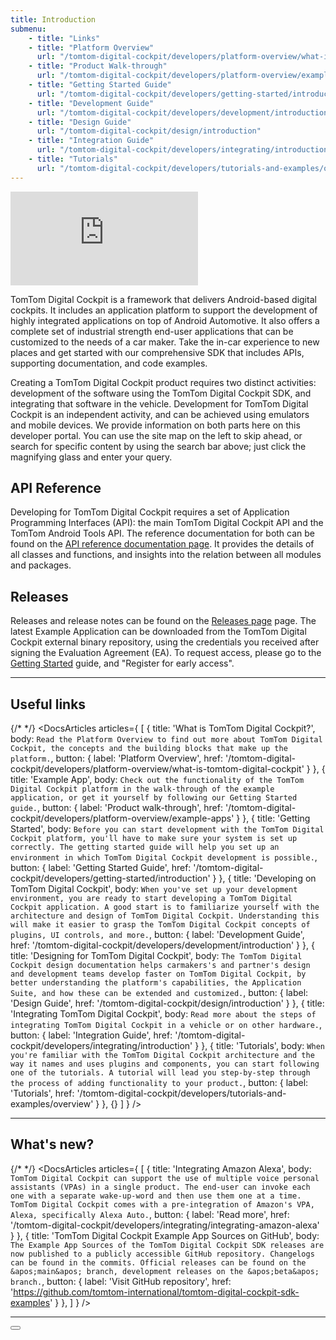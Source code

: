 ```yaml
---
title: Introduction
submenu:
    - title: "Links"
    - title: "Platform Overview"
      url: "/tomtom-digital-cockpit/developers/platform-overview/what-is-tomtom-digital-cockpit"
    - title: "Product Walk-through"
      url: "/tomtom-digital-cockpit/developers/platform-overview/example-apps"
    - title: "Getting Started Guide"
      url: "/tomtom-digital-cockpit/developers/getting-started/introduction"
    - title: "Development Guide"
      url: "/tomtom-digital-cockpit/developers/development/introduction"
    - title: "Design Guide"
      url: "/tomtom-digital-cockpit/design/introduction"
    - title: "Integration Guide"
      url: "/tomtom-digital-cockpit/developers/integrating/introduction"
    - title: "Tutorials"
      url: "/tomtom-digital-cockpit/developers/tutorials-and-examples/overview"
---
```


<iframe
    src="https://player.vimeo.com/video/772456182?h=e9a69f9768&title=0&portrait=0&color=44ABE0"
    style={{aspectRatio: '16 / 9', width: '100%', marginBottom: '3rem'}}
    frameborder="0"
    allow="autoplay; fullscreen; picture-in-picture;"
    allowfullscreen>
</iframe>

TomTom Digital Cockpit is a framework that delivers Android-based digital cockpits. It includes an
application platform to support the development of highly integrated applications on top of Android
Automotive. It also offers a complete set of industrial strength end-user applications that can be
customized to the needs of a car maker. Take the in-car experience to new places and get started
with our comprehensive SDK that includes APIs, supporting documentation, and code examples.

Creating a TomTom Digital Cockpit product requires two distinct activities: development of the
software using the TomTom Digital Cockpit SDK, and integrating that software in the vehicle.
Development for TomTom Digital Cockpit is an independent activity, and can be achieved using
emulators and mobile devices. We provide information on both parts here on this developer portal.
You can use the site map on the left to skip ahead, or search for specific content by using the
search bar above; just click the magnifying glass and enter your query.

## API Reference

Developing for TomTom Digital Cockpit requires a set of Application Programming Interfaces (API):
the main TomTom Digital Cockpit API and the TomTom Android Tools API. The reference documentation
for both can be found on the
[API reference documentation page](/tomtom-digital-cockpit/api-reference/api-reference).
It provides the details of all classes and functions, and insights into the relation between all
modules and packages.

## Releases

Releases and release notes can be found on the
[Releases page](/tomtom-digital-cockpit/releases/releases) page.  The latest Example Application can
be downloaded from the TomTom Digital Cockpit external binary repository, using the credentials you
received after signing the Evaluation Agreement (EA). To request access, please go to the
[Getting Started](/tomtom-digital-cockpit/developers/getting-started/introduction)
guide, and "Register for early access".

---

## Useful links

{/* <!-- prettier-ignore --> */}
<DocsArticles
  articles={
    [
      {
        title: 'What is TomTom Digital Cockpit?',
        body: `Read the Platform Overview to find out more about TomTom Digital Cockpit, the concepts and
         the building blocks that make up the platform.`,
        button: {
          label: 'Platform Overview',
          href: '/tomtom-digital-cockpit/developers/platform-overview/what-is-tomtom-digital-cockpit'
        }
      },
      {
        title: 'Example App',
        body: `Check out the functionality of the TomTom Digital Cockpit platform in the walk-through of
        the example application, or get it yourself by following our Getting Started guide.`,
        button: {
          label: 'Product walk-through',
          href: '/tomtom-digital-cockpit/developers/platform-overview/example-apps'
        }
      },
      {
        title: 'Getting Started',
        body: `Before you can start development with the TomTom Digital Cockpit platform, you'll have to
        make sure your system is set up correctly. The getting started guide will help you set up
        an environment in which TomTom Digital Cockpit development is possible.`,
        button: {
          label: 'Getting Started Guide',
          href: '/tomtom-digital-cockpit/developers/getting-started/introduction'
        }
      },
      {
        title: 'Developing on TomTom Digital Cockpit',
        body: `When you've set up your development environment, you are ready to start developing
        a TomTom Digital Cockpit application. A good start is to familiarize yourself with the architecture
        and design of TomTom Digital Cockpit. Understanding this will make it easier to grasp the TomTom
        Digital Cockpit concepts of plugins, UI controls, and more.`,
        button: {
          label: 'Development Guide',
          href: '/tomtom-digital-cockpit/developers/development/introduction'
        }
      },
      {
        title: 'Designing for TomTom Digital Cockpit',
        body: `The TomTom Digital Cockpit design documentation helps carmakers's and partner's
        design and development teams develop faster on TomTom Digital Cockpit, by
        better understanding the platform's capabilities, the Application Suite, and how these can be
        extended and customized.`,
        button: {
          label: 'Design Guide',
          href: '/tomtom-digital-cockpit/design/introduction'
        }
      },
      {
        title: 'Integrating TomTom Digital Cockpit',
        body: `Read more about the steps of integrating TomTom Digital Cockpit in a vehicle or on other
        hardware.`,
        button: {
          label: 'Integration Guide',
          href: '/tomtom-digital-cockpit/developers/integrating/introduction'
        }
      },
      {
        title: 'Tutorials',
        body: `When you're familiar with the TomTom Digital Cockpit architecture and the way it names and
        uses plugins and components, you can start following one of the tutorials. A tutorial will
        lead you step-by-step through the process of adding functionality to your product.`,
        button: {
          label: 'Tutorials',
          href: '/tomtom-digital-cockpit/developers/tutorials-and-examples/overview'
        }
      },
      {}
    ]
  }
/>

---

## What's new?

{/* <!-- prettier-ignore --> */}
<DocsArticles
  articles={
    [
      {
        title: 'Integrating Amazon Alexa',
        body: `TomTom Digital Cockpit can support the use of multiple voice personal assistants
        (VPAs) in a single product. The end-user can invoke each one with a separate wake-up-word
        and then use them one at a time. TomTom Digital Cockpit comes with a pre-integration of
        Amazon's VPA, Alexa, specifically Alexa Auto.`,
        button: {
          label: 'Read more',
          href: '/tomtom-digital-cockpit/developers/integrating/integrating-amazon-alexa'
        }
      },
      {
        title: 'TomTom Digital Cockpit Example App Sources on GitHub',
        body: `The Example App Sources of the TomTom Digital Cockpit SDK releases are now published
        to a publicly accessible GitHub repository. Changelogs can be found in the commits.
        Official releases can be found on the &apos;main&apos; branch, development releases on the
        &apos;beta&apos; branch.`,
        button: {
          label: 'Visit GitHub repository',
          href: 'https://github.com/tomtom-international/tomtom-digital-cockpit-sdk-examples'
        }
      },
    ]
  }
/>

---

<Button label="Get Started" href="/tomtom-digital-cockpit/developers/getting-started/introduction" icon="arrow" />
